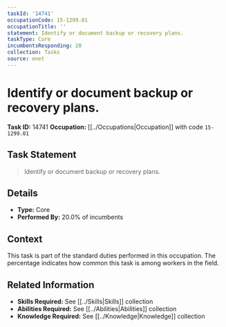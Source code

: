 ```yaml
---
taskId: '14741'
occupationCode: 15-1299.01
occupationTitle: ''
statement: Identify or document backup or recovery plans.
taskType: Core
incumbentsResponding: 20
collection: Tasks
source: onet
---
```

# Identify or document backup or recovery plans.

**Task ID:** 14741
**Occupation:** [[../Occupations|Occupation]] with code `15-1299.01`

## Task Statement

> Identify or document backup or recovery plans.

## Details

- **Type:** Core
- **Performed By:** 20.0% of incumbents

## Context

This task is part of the standard duties performed in this occupation. The percentage indicates how common this task is among workers in the field.

## Related Information

- **Skills Required:** See [[../Skills|Skills]] collection
- **Abilities Required:** See [[../Abilities|Abilities]] collection
- **Knowledge Required:** See [[../Knowledge|Knowledge]] collection
